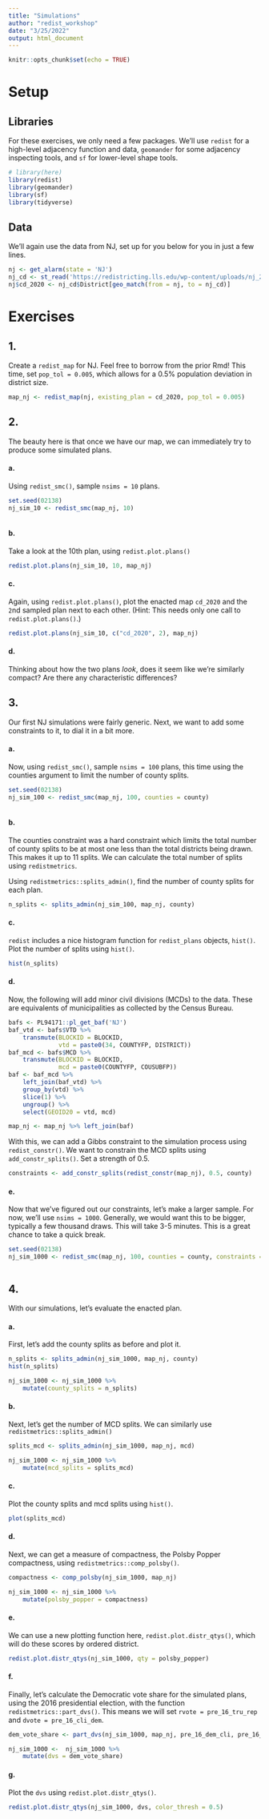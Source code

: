 ```yaml
---
title: "Simulations"
author: "redist_workshop"
date: "3/25/2022"
output: html_document
---
```


```r
knitr::opts_chunk$set(echo = TRUE)
```

# Setup

## Libraries

For these exercises, we only need a few packages. We'll use `redist` for a high-level adjacency function and data, `geomander` for some adjacency inspecting tools, and `sf` for lower-level shape tools.
```r
# library(here)
library(redist)
library(geomander)
library(sf)
library(tidyverse)
```

## Data

We'll again use the data from NJ, set up for you below for you in just a few lines.

```r
nj <- get_alarm(state = 'NJ')
nj_cd <- st_read('https://redistricting.lls.edu/wp-content/uploads/nj_2020_congress_2021-12-22_2031-06-30.json')
nj$cd_2020 <- nj_cd$District[geo_match(from = nj, to = nj_cd)]
```

# Exercises

## 1.

Create a `redist_map` for NJ. Feel free to borrow from the prior Rmd! This time, set `pop_tol = 0.005`, which allows for a 0.5% population deviation in district size.

```r
map_nj <- redist_map(nj, existing_plan = cd_2020, pop_tol = 0.005)
```


## 2.

The beauty here is that once we have our map, we can immediately try to produce some simulated plans.

#### a.
Using `redist_smc()`, sample `nsims = 10` plans.

```r
set.seed(02138)
nj_sim_10 <- redist_smc(map_nj, 10)
```


```r

```

#### b.

Take a look at the 10th plan, using `redist.plot.plans()`

```r
redist.plot.plans(nj_sim_10, 10, map_nj)
```

#### c.

Again, using `redist.plot.plans()`, plot the enacted map `cd_2020` and the `2`nd sampled plan next to each other. (Hint: This needs only one call to `redist.plot.plans()`.)

```r
redist.plot.plans(nj_sim_10, c("cd_2020", 2), map_nj)
```

#### d.

Thinking about how the two plans _look_, does it seem like we're similarly compact? Are there any characteristic differences?


## 3.

Our first NJ simulations were fairly generic. Next, we want to add some constraints to it, to dial it in a bit more.

#### a.

Now, using `redist_smc()`, sample `nsims = 100` plans, this time using the counties argument to limit the number of county splits.

```r
set.seed(02138)
nj_sim_100 <- redist_smc(map_nj, 100, counties = county)
```


```r

```
#### b. 

The counties constraint was a hard constraint which limits the total number of county splits to be at most one less than the total districts being drawn. This makes it up to 11 splits. We can calculate the total number of splits using `redistmetrics`.

Using `redistmetrics::splits_admin()`, find the number of county splits for each plan.

```r
n_splits <- splits_admin(nj_sim_100, map_nj, county)
```


#### c. 

`redist` includes a nice histogram function for `redist_plans` objects, `hist()`. Plot the number of splits using `hist()`.

```r
hist(n_splits)
```


#### d.

Now, the following will add minor civil divisions (MCDs) to the data. These are equivalents of municipalities as collected by the Census Bureau.


```r
bafs <- PL94171::pl_get_baf('NJ')
baf_vtd <- bafs$VTD %>% 
    transmute(BLOCKID = BLOCKID,
              vtd = paste0(34, COUNTYFP, DISTRICT))
baf_mcd <- bafs$MCD %>% 
    transmute(BLOCKID = BLOCKID,
              mcd = paste0(COUNTYFP, COUSUBFP))
baf <- baf_mcd %>% 
    left_join(baf_vtd) %>% 
    group_by(vtd) %>% 
    slice(1) %>% 
    ungroup() %>% 
    select(GEOID20 = vtd, mcd)

map_nj <- map_nj %>% left_join(baf)
```
With this, we can add a Gibbs constraint to the simulation process using `redist_constr()`. We want to constrain the MCD splits using `add_constr_splits()`. Set a strength of 0.5.

```r
constraints <- add_constr_splits(redist_constr(map_nj), 0.5, county)
```


#### e.

Now that we've figured out our constraints, let's make a larger sample. For now, we'll use `nsims = 1000`. Generally, we would want this to be bigger, typically a few thousand draws. This will take 3-5 minutes. This is a great chance to take a quick break.

```r
set.seed(02138)
nj_sim_1000 <- redist_smc(map_nj, 100, counties = county, constraints = constraints)
```


```r

```




## 4.

With our simulations, let's evaluate the enacted plan.

#### a.

First, let's add the county splits as before and plot it.

```r
n_splits <- splits_admin(nj_sim_1000, map_nj, county)
hist(n_splits)

nj_sim_1000 <- nj_sim_1000 %>% 
    mutate(county_splits = n_splits)
```

#### b.

Next, let's get the number of MCD splits. We can similarly use `redistmetrics::splits_admin()`

```r
splits_mcd <- splits_admin(nj_sim_1000, map_nj, mcd)

nj_sim_1000 <- nj_sim_1000 %>% 
    mutate(mcd_splits = splits_mcd)
```

#### c.

Plot the county splits and mcd splits using `hist()`.

```r
plot(splits_mcd)
```


#### d.

Next, we can get a measure of compactness, the Polsby Popper compactness, using `redistmetrics::comp_polsby()`.

```r
compactness <- comp_polsby(nj_sim_1000, map_nj)

nj_sim_1000 <- nj_sim_1000 %>% 
    mutate(polsby_popper = compactness)
```

#### e.

We can use a new plotting function here, `redist.plot.distr_qtys()`, which will do these scores by ordered district.

```r
redist.plot.distr_qtys(nj_sim_1000, qty = polsby_popper)
```



#### f.

Finally, let's calculate the Democratic vote share for the simulated plans, using the 2016 presidential election, with the function `redistmetrics::part_dvs()`. This means we will set `rvote = pre_16_tru_rep` and `dvote = pre_16_cli_dem`.

```r
dem_vote_share <- part_dvs(nj_sim_1000, map_nj, pre_16_dem_cli, pre_16_rep_tru)

nj_sim_1000 <-  nj_sim_1000 %>% 
    mutate(dvs = dem_vote_share)
```


#### g.

Plot the `dvs` using `redist.plot.distr_qtys()`.

```r
redist.plot.distr_qtys(nj_sim_1000, dvs, color_thresh = 0.5)
```

